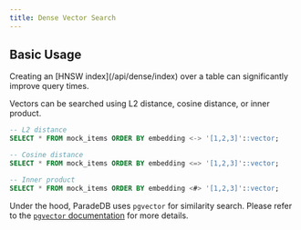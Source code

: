 ```yaml
---
title: Dense Vector Search
---
```


## Basic Usage

<Note>
  Creating an [HNSW index](/api/dense/index) over a table can significantly
  improve query times.
</Note>

Vectors can be searched using L2 distance, cosine distance, or inner product.

```sql
-- L2 distance
SELECT * FROM mock_items ORDER BY embedding <-> '[1,2,3]'::vector;

-- Cosine distance
SELECT * FROM mock_items ORDER BY embedding <=> '[1,2,3]'::vector;

-- Inner product
SELECT * FROM mock_items ORDER BY embedding <#> '[1,2,3]'::vector;
```

Under the hood, ParadeDB uses `pgvector` for similarity search. Please refer to the
[`pgvector` documentation](https://github.com/pgvector/pgvector) for more details.
